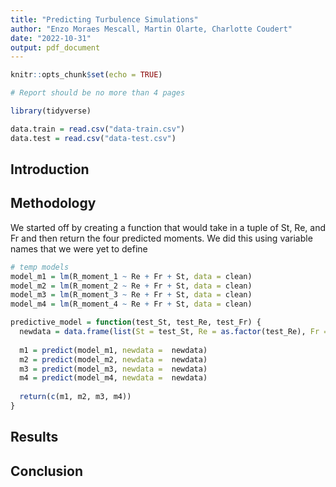 ```yaml
---
title: "Predicting Turbulence Simulations"
author: "Enzo Moraes Mescall, Martin Olarte, Charlotte Coudert"
date: "2022-10-31"
output: pdf_document
---
```


```r
knitr::opts_chunk$set(echo = TRUE)

# Report should be no more than 4 pages
```


```r
library(tidyverse)
```

```r
data.train = read.csv("data-train.csv")
data.test = read.csv("data-test.csv")
```


## Introduction


## Methodology

We started off by creating a function that would take in a tuple of St, Re, and Fr and then return the four predicted moments. We did this using variable names that we were yet to define

```r
# temp models
model_m1 = lm(R_moment_1 ~ Re + Fr + St, data = clean)
model_m2 = lm(R_moment_2 ~ Re + Fr + St, data = clean)
model_m3 = lm(R_moment_3 ~ Re + Fr + St, data = clean)
model_m4 = lm(R_moment_4 ~ Re + Fr + St, data = clean)

predictive_model = function(test_St, test_Re, test_Fr) {
  newdata = data.frame(list(St = test_St, Re = as.factor(test_Re), Fr = as.factor(test_Fr)))
  
  m1 = predict(model_m1, newdata =  newdata)
  m2 = predict(model_m2, newdata =  newdata)
  m3 = predict(model_m3, newdata =  newdata)
  m4 = predict(model_m4, newdata =  newdata)
  
  return(c(m1, m2, m3, m4))
}
```


## Results


## Conclusion